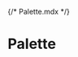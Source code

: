 {/* Palette.mdx */}


<Meta title="Themes/IMT/Palette" />

# Palette

<ColorPalette>
  <ColorItem
    title="Primary"
    subtitle="theme.palette.primary"
    colors={{
      lighter: imtMuiTheme.palette.primary.lighter,
      light: imtMuiTheme.palette.primary.light,
      main: imtMuiTheme.palette.primary.main,
      dark: imtMuiTheme.palette.primary.dark,
      darker: imtMuiTheme.palette.primary.darker,
    }}
  />
  <ColorItem
    title="Secondary"
    subtitle="theme.palette.secondary"
    colors={{
      lighter: imtMuiTheme.palette.secondary.lighter,
      light: imtMuiTheme.palette.secondary.light,
      main: imtMuiTheme.palette.secondary.main,
      dark: imtMuiTheme.palette.secondary.dark,
      darker: imtMuiTheme.palette.secondary.darker,
    }}
  />
  <ColorItem
    title="Error"
    subtitle="theme.palette.error"
    colors={{
      light: imtMuiTheme.palette.error.light,
      main: imtMuiTheme.palette.error.main,
      dark: imtMuiTheme.palette.error.dark,
    }}
  />
  <ColorItem
    title="Warning"
    subtitle="theme.palette.warning"
    colors={{
      light: imtMuiTheme.palette.warning.light,
      main: imtMuiTheme.palette.warning.main,
      dark: imtMuiTheme.palette.warning.dark,
    }}
  />
  <ColorItem
    title="Info"
    subtitle="theme.palette.info"
    colors={{
      light: imtMuiTheme.palette.info.light,
      main: imtMuiTheme.palette.info.main,
      dark: imtMuiTheme.palette.info.dark,
    }}
  />
  <ColorItem
    title="Success"
    subtitle="theme.palette.success"
    colors={{
      light: imtMuiTheme.palette.success.light,
      main: imtMuiTheme.palette.success.main,
      dark: imtMuiTheme.palette.success.dark,
    }}
  />
  <ColorItem
    title="Common"
    subtitle="theme.palette.common"
    colors={{
      black: imtMuiTheme.palette.common.black,
      white: imtMuiTheme.palette.common.white,
    }}
  />
  <ColorItem
    title="Grey"
    subtitle="theme.palette.grey"
    colors={{
      darker: imtMuiTheme.palette.grey.darker,
      dark: imtMuiTheme.palette.grey.dark,
      main: imtMuiTheme.palette.grey.main,
      light: imtMuiTheme.palette.grey.light,
      lighter: imtMuiTheme.palette.grey.lighter,
    }}
  />
  <ColorItem
    title="Text"
    subtitle="theme.palette.text"
    colors={{
      primary: imtMuiTheme.palette.text.primary,
      secondary: imtMuiTheme.palette.text.secondary,
      disabled: imtMuiTheme.palette.text.disabled,
    }}
  />
  <ColorItem
    title="Divider"
    subtitle="theme.palette.divider"
    colors={{ divider: imtMuiTheme.palette.divider }}
  />
  <ColorItem
    title="Background"
    subtitle="theme.palette.background"
    colors={{
      paper: imtMuiTheme.palette.background.paper,
      default: imtMuiTheme.palette.background.default,
    }}
  />
</ColorPalette>
